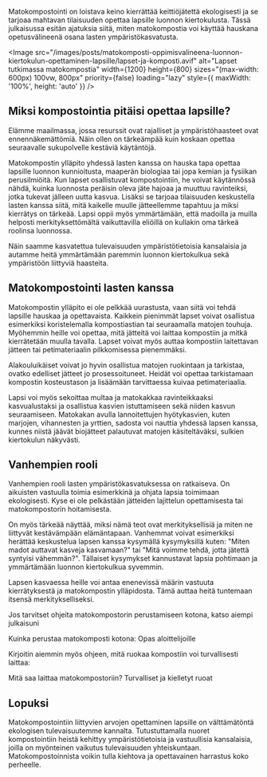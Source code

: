 Matokompostointi on loistava keino kierrättää keittiöjätettä ekologisesti ja se tarjoaa mahtavan tilaisuuden opettaa
lapsille luonnon kiertokulusta. Tässä julkaisussa esitän ajatuksia siitä, miten matokompostia voi käyttää hauskana
opetusvälineenä osana lasten ympäristökasvatusta.

<Image
  src="/images/posts/matokomposti-oppimisvalineena-luonnon-kiertokulun-opettaminen-lapsille/lapset-ja-komposti.avif"
  alt="Lapset tutkimassa matokompostia"
  width={1200}
  height={800}
  sizes="(max-width: 600px) 100vw, 800px"
  priority={false}
  loading="lazy"
  style={{ maxWidth: '100%', height: 'auto' }}
/>

## Miksi kompostointia pitäisi opettaa lapsille?

Elämme maailmassa, jossa resurssit ovat rajalliset ja ympäristöhaasteet ovat ennennäkemättömiä. Näin ollen on tärkeämpää
kuin koskaan opettaa seuraavalle sukupolvelle kestäviä käytäntöjä.

Matokompostin ylläpito yhdessä lasten kanssa on hauska tapa opettaa lapsille luonnon kunnioitusta, maaperän biologiaa
tai jopa kemian ja fysiikan perusilmiöitä. Kun lapset osallistuvat kompostointiin, he voivat käytännössä nähdä, kuinka
luonnosta peräisin oleva jäte hajoaa ja muuttuu ravinteiksi, jotka tukevat jälleen uutta kasvua. Lisäksi se tarjoaa
tilaisuuden keskustella lasten kanssa siitä, mitä kaikelle muulle jätteellemme tapahtuu ja miksi kierrätys on tärkeää.
Lapsi oppii myös ymmärtämään, että madoilla ja muilla helposti merkityksettömältä vaikuttavilla eliöillä on kullakin oma
tärkeä roolinsa luonnossa.

Näin saamme kasvatettua tulevaisuuden ympäristötietoisia kansalaisia ja autamme heitä ymmärtämään paremmin luonnon
kiertokulkua sekä ympäristöön liittyviä haasteita.

## Matokompostointi lasten kanssa

Matokompostin ylläpito ei ole pelkkää uurastusta, vaan siitä voi tehdä lapsille hauskaa ja opettavaista. Kaikkein
pienimmät lapset voivat osallistua esimerkiksi koristelemalla kompostiastian tai seuraamalla matojen touhuja. Myöhemmin
heille voi opettaa, mitä jätteitä voi laittaa kompostiin ja mitkä kierrätetään muulla tavalla. Lapset voivat myös auttaa
kompostiin laitettavan jätteen tai petimateriaalin pilkkomisessa pienemmäksi.

Alakouluikäiset voivat jo hyvin osallistua matojen ruokintaan ja tarkistaa, ovatko edelliset jätteet jo prosessoituneet.
Heidät voi opettaa tarkistamaan kompostin kosteustason ja lisäämään tarvittaessa kuivaa petimateriaalia.

Lapsi voi myös sekoittaa multaa ja matokakkaa ravinteikkaaksi kasvualustaksi ja osallistua kasvien istuttamiseen sekä
niiden kasvun seuraamiseen. Matokakan avulla lannoitettujen hyötykasvien, kuten marjojen, vihannesten ja yrttien,
sadosta voi nauttia yhdessä lapsen kanssa, kunnes niistä jäävät biojätteet palautuvat matojen käsiteltäväksi, sulkien
kiertokulun näkyvästi.

## Vanhempien rooli

Vanhempien rooli lasten ympäristökasvatuksessa on ratkaiseva. On aikuisten vastuulla toimia esimerkkinä ja ohjata lapsia
toimimaan ekologisesti. Kyse ei ole pelkästään jätteiden lajittelun opettamisesta tai matokompostorin hoitamisesta.

On myös tärkeää näyttää, miksi nämä teot ovat merkityksellisiä ja miten ne liittyvät kestävämpään elämäntapaan.
Vanhemmat voivat esimerkiksi herättää keskustelua lapsen kanssa kysymällä kysymyksillä kuten: "Miten madot auttavat
kasveja kasvamaan?" tai "Mitä voimme tehdä, jotta jätettä syntyisi vähemmän?". Tällaiset kysymykset kannustavat lapsia
pohtimaan ja ymmärtämään luonnon kiertokulkua syvemmin.

Lapsen kasvaessa heille voi antaa enenevissä määrin vastuuta kierrätyksestä ja matokompostin ylläpidosta. Tämä auttaa
heitä tuntemaan itsensä merkitykselliseksi.

Jos tarvitset ohjeita matokompostorin perustamiseen kotona, katso aiempi julkaisuni

<SafeLink href="/blogi/julkaisu/kuinka-perustaa-matokomposti-kotona-opas-aloittelijoille">
  Kuinka perustaa matokomposti kotona: Opas aloittelijoille
</SafeLink>

Kirjoitin aiemmin myös ohjeen, mitä ruokaa kompostiin voi turvallisesti laittaa:

<SafeLink href="/blogi/julkaisu/mita-saa-laittaa-matokompostoriin-turvalliset-ja-kielletyt-ruoat">
  Mitä saa laittaa matokompostoriin? Turvalliset ja kielletyt ruoat
</SafeLink>

## Lopuksi

Matokompostointiin liittyvien arvojen opettaminen lapsille on välttämätöntä ekologisen tulevaisuutemme kannalta.
Tutustuttamalla nuoret kompostointiin heistä kehittyy ympäristötietoisia ja vastuullisia kansalaisia, joilla on
myönteinen vaikutus tulevaisuuden yhteiskuntaan. Matokompostoinnista voikin tulla kiehtova ja opettavainen harrastus
koko perheelle.
